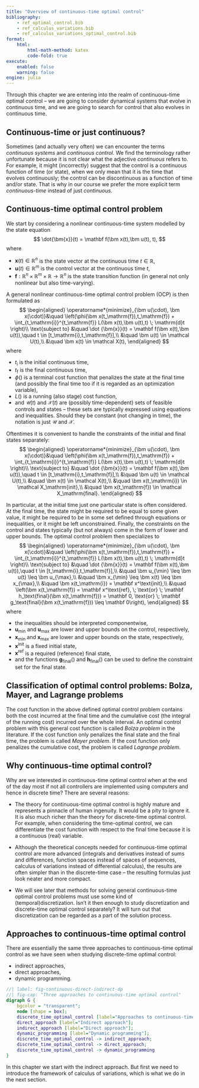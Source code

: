```yaml
---
title: "Overview of continuous-time optimal control"
bibliography: 
    - ref_optimal_control.bib
    - ref_calculus_variations.bib
    - ref_calculus_variations_optimal_control.bib
format:
    html:
        html-math-method: katex
        code-fold: true
execute:
    enabled: false
    warning: false
engine: julia
---
```


Through this chapter we are entering into the realm of continuous-time optimal control – we are going to consider dynamical systems that evolve in continuous time, and we are going to search for control that also evolves in continuous time.

::: {.callout-caution}
## Continuous-time or just continuous?
Sometimes (and actually very often) we can encounter the terms *continuous systems* and *continuous control*. We find the terminology rather unfortunate because it is not clear what the adjective *continuous* refers to. For example, it might (incorrectly) suggest that the control is a continuous function of time (or state), when we only mean that it is the time that evolves continuously; the control can be discontinuous as a function of time and/or state. That is why in our course we prefer the more explicit term *continuous-time* instead of just *continuous*.
:::

## Continuous-time optimal control problem

We start by considering a nonlinear continuous-time system modelled by the state equation
$$
\dot{\bm{x}}(t) = \mathbf f(\bm x(t),\bm u(t), t), 
$$
where 

- $\bm x(t) \in \mathbb R^n$ is the state vector at the continuous time $t\in \mathbb R$, 
- $\bm u(t) \in \mathbb R^m$ is the control vector at the continuous time $t$, 
- $\mathbf f: \mathbb{R}^n \times \mathbb{R}^m \times \mathbb R \to \mathbb{R}^n$ is the state transition function (in general not only nonlinear but also time-varying).

A general nonlinear continuous-time optimal control problem (OCP) is then formulated as
$$
\begin{aligned}
 \operatorname*{minimize}_{\bm u(\cdot), \bm x(\cdot)}&\quad \left(\phi(\bm x(t_\mathrm{f}),t_\mathrm{f}) + \int_{t_\mathrm{i}}^{t_\mathrm{f}} L(\bm x(t),\bm u(t),t) \; \mathrm{d}t \right)\\
 \text{subject to}  &\quad \dot {\bm{x}}(t) = \mathbf f(\bm x(t),\bm u(t)),\quad t \in [t_\mathrm{i},t_\mathrm{f}],\\
                    &\quad \bm u(t) \in \mathcal U(t),\\ 
                    &\quad \bm x(t) \in \mathcal X(t),
\end{aligned}
$$
where 

- $t_\mathrm{i}$ is the initial continuous time, 
- $t_\mathrm{f}$ is the final continuous time, 
- $\phi()$ is a terminal cost function that penalizes the state at the final time (and possibly the final time too if it is regarded as an optimization variable), 
- $L()$ is a running (also stage) cost function, 
- and $\mathcal U(t)$ and $\mathcal X(t)$ are (possibly time-dependent) sets of feasible controls and states – these sets are typically expressed using equations and inequalities. Should they be constant (not changing in time), the notation is just $\mathcal U$ and $\mathcal X$. 

Oftentimes it is convenient to handle the constraints of the initial and final states separately: 
$$
\begin{aligned}
 \operatorname*{minimize}_{\bm u(\cdot), \bm x(\cdot)}&\quad \left(\phi(\bm x(t_\mathrm{f}),t_\mathrm{f}) + \int_{t_\mathrm{i}}^{t_\mathrm{f}} L(\bm x(t),\bm u(t),t) \; \mathrm{d}t \right)\\
 \text{subject to}  &\quad \dot {\bm{x}}(t) = \mathbf f(\bm x(t),\bm u(t)),\quad t \in [t_\mathrm{i},t_\mathrm{f}],\\
                    &\quad \bm u(t) \in \mathcal U(t),\\ 
                    &\quad \bm x(t) \in \mathcal X(t),\\
                    &\quad \bm x(t_\mathrm{i}) \in \mathcal X_\mathrm{init},\\
                    &\quad \bm x(t_\mathrm{f}) \in \mathcal X_\mathrm{final}.
\end{aligned}
$$

In particular, at the initial time just one particular state is often considered. At the final time, the state might be required to be equal to some given value, it might be required to be in some set defined through equations or inequalities, or it might be left unconstrained. Finally, the constraints on the control and states typically (but not always) come in the form of lower and upper bounds. The optimal control problem then specializes to
$$
\begin{aligned}
 \operatorname*{minimize}_{\bm u(\cdot), \bm x(\cdot)}&\quad \left(\phi(\bm x(t_\mathrm{f}),t_\mathrm{f}) + \int_{t_\mathrm{i}}^{t_\mathrm{f}} L(\bm x(t),\bm u(t),t) \; \mathrm{d}t \right)\\
 \text{subject to}  &\quad \dot {\bm{x}}(t) = \mathbf f(\bm x(t),\bm u(t)),\quad t \in [t_\mathrm{i},t_\mathrm{f}],\\
                    &\quad \bm u_{\min} \leq \bm u(t) \leq \bm u_{\max},\\ 
                    &\quad \bm x_{\min} \leq \bm x(t) \leq \bm x_{\max},\\
                    &\quad \bm x(t_\mathrm{i}) = \mathbf x^\text{init},\\
                    &\quad \left(\bm x(t_\mathrm{f}) = \mathbf x^\text{ref}, \; \text{or} \; \mathbf h_\text{final}(\bm x(t_\mathrm{f})) =  \mathbf 0, \text{or} \; \mathbf g_\text{final}(\bm x(t_\mathrm{f})) \leq  \mathbf 0\right),
\end{aligned}
$$
where 

- the inequalities should be interpreted componentwise,
- $\bm u_{\min}$ and $\bm u_{\max}$ are lower and upper bounds on the control, respectively, 
- $\bm x_{\min}$ and $\bm x_{\max}$ are lower and upper bounds on the state, respectively, 
- $\mathbf x^\text{init}$ is a fixed initial state,
- $\mathbf x^\text{ref}$ is a required (reference) final state, 
- and the functions $\mathbf g_\text{final}()$ and $\mathbf h_\text{final}()$ can be used to define the constraint set for the final state.

::: {.callout-note}
## Classification of optimal control problems: Bolza, Mayer, and Lagrange problems
The cost function in the above defined optimal control problem contains both the cost incurred at the final time and the cumulative cost (the integral of the running cost) incurred over the whole interval. An optimal control problem with this general cost function is called *Bolza problem* in the literature. If the cost function only penalizes the final state and the final time, the problem is called *Mayer problem*. If the cost function only penalizes the cumulative cost, the problem is called *Lagrange problem*. 
:::

## Why continuous-time optimal control?

Why are we interested in continuous-time optimal control when at the end of the day most if not all controllers are implemented using computers and hence in discrete time? There are several reasons:

- The theory for continuous-time optimal control is highly mature and represents a pinnacle of human ingenuity. It would be a pity to ignore it. It is also much richer than the theory for discrete-time optimal control. For example, when considering the time-optimal control, we can differentiate the cost function with respect to the final time because it is a continuous (real) variable. 

- Although the theoretical concepts needed for continuous-time optimal control are more advanced (integrals and derivatives instead of sums and differences, function spaces instead of spaces of sequences, calculus of variations instead of differential calculus), the results are often simpler than in the discrete-time case – the resulting formulas just look neater and more compact.

- We will see later that methods for solving general continuous-time optimal control problems must use some kind of (temporal)discretization. Isn't it then enough to study discretization and discrete-time optimal control separately? It will turn out that discretization can be regarded as a part of the solution process. 

## Approaches to continuous-time optimal control

There are essentially the same three approaches to continuous-time optimal control as we have seen when studying discrete-time optimal control:

- indirect approaches,
- direct approaches,
- dynamic programming.

```dot
//| label: fig-continuous-direct-indirect-dp
//| fig-cap: "Three approaches to continuous-time optimal control"
digraph G {
    bgcolor = "transparent";
    node [shape = box];
    discrete_time_optimal_control [label="Approaches to continuous-time optimal control"];
    direct_approach [label="Indirect approach"];
    indirect_approach [label="Direct approach"];
    dynamic_programming [label="Dynamic programming"];
    discrete_time_optimal_control -> indirect_approach;
    discrete_time_optimal_control -> direct_approach;
    discrete_time_optimal_control -> dynamic_programming
}
```

In this chapter we start with the indirect approach. But first we need to introduce the framework of calculus of variations, which is what we do in the next section.



